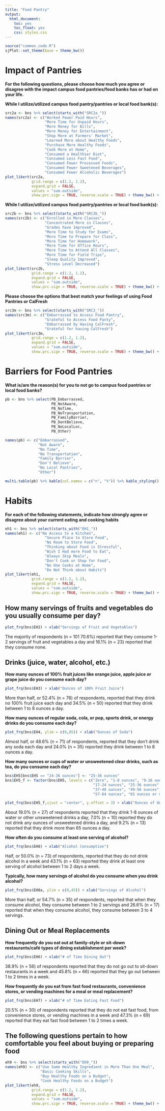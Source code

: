 ```yaml
---
title: "Food Pantry"
output: 
  html_document: 
    toc: yes
    toc_float: yes
    css: styles.css
---
```


```r
source("common_code.R")
sjPlot::set_theme(base = theme_bw())
```


# Impact of Pantries

**For the following questions, please choose how much you agree or disagree with the impact campus food pantries/food banks has or had on your life.**

**While I utilize/utilized campus food pantry/pantries or local food bank(s):**

```r
src2a <- bns %>% select(starts_with("SRC2a_"))
names(src2a) <- c("Worked Fewer Paid Hours",
                  "More Time for Unpaid Hours",
                  "More Money for Bills",
                  "More Money for Entertainment",
                  "Shop More at Farmers' Market",
                  "Learned More about Healthy Foods",
                  "Purchase More Healthy Foods",
                  "Cook More at Home",
                  "Consumed a Healthier Diet",
                  "Consumed Less Fast Food",
                  "Consumed Fewer Processed Foods",
                  "Consumed Fewer Sweetened Beverages",
                  "Consumed Fewer Alcoholic Beverages")
plot_likert(src2a, 
            grid.range = c(1.2, 1.2),
            expand.grid = FALSE,
            values = "sum.outside",
            show.prc.sign = TRUE, reverse.scale = TRUE) + theme_bw() + theme(legend.position = "top")
```

**While I utilize/utilized campus food pantry/pantries or local food bank(s):** 

```r
src2b <- bns %>% select(starts_with("SRC2b_"))
names(src2b) <- c("Enrolled in More Classes",
                  "Concentrated More in Classes",
                  "Grades have Improved",
                  "More Time to Study for Exams",
                  "More Time to Prepare for Class",
                  "More Time for Homework",
                  "More Time for Office Hours",
                  "More Time to Attend All Classes",
                  "More Time for Field Trips",
                  "Sleep Quality Improved",
                  "Stress Level Decreased")
plot_likert(src2b, 
            grid.range = c(1.2, 1.2),
            expand.grid = FALSE,
            values = "sum.outside",
            show.prc.sign = TRUE, reverse.scale = TRUE) + theme_bw() + theme(legend.position = "top")
```

**Please choose the options that best match your feelings of using Food Pantries or CalFresh**

```r
src3m <- bns %>% select(starts_with("SRC3_"))
names(src3m) <- c("Embarrassed to Access Food Pantry",
                  "Grateful to Access Food Panty",
                  "Embarrassed by Having CalFresh",
                  "Grateful for having CalFresh")
plot_likert(src3m, 
            grid.range = c(1.2, 1.2),
            expand.grid = FALSE,
            values = "sum.outside",
            show.prc.sign = TRUE, reverse.scale = TRUE) + theme_bw() + theme(legend.position = "top")
```

# Barriers for Food Pantries

**What is/are the reason(s) for you to not go to campus food pantries or local food banks?**

```r
pb <- bns %>% select(PB_Embarrassed,
                     PB_NotAware,
                     PB_NoTime,
                     PB_NoTransportation,
                     PB_FamilyBarrier,
                     PB_DontBelieve,
                     PB_NoLocalLoc,
                     PB_Other)
```

```r
names(pb) <- c("Embarrassed",
               "Not Aware",
               "No Time",
               "No Transportation",
               "Family Barrier",
               "Don't Believe",
               "No Local Pantries",
               "Other")
```

```r
multi.table(pb) %>% kable(col.names = c("n", "%")) %>% kable_styling()
```

# Habits

**For each of the following statements, indicate how strongly agree or disagree about your current eating and cooking habits**

```r
eh1 <- bns %>% select(starts_with("EH1_"))
names(eh1) <- c("No Access to a Kitchen",
                  "Secure Place to Store Food",
                  "No Room to Store Food",
                  "Thinking about Food is Stressful",
                  "Wish I Had more Food to Eat",
                  "Always Skip Meals",
                  "Don't Cook or Shop for Food",
                  "No One Cooks at Home",
                  "Do Not Think about Habits")
plot_likert(eh1, 
            grid.range = c(1.2, 1.2),
            expand.grid = FALSE,
            values = "sum.outside",
            show.prc.sign = TRUE, reverse.scale = TRUE) + theme_bw() + theme(legend.position = "top")
```

## How many servings of fruits and vegetables do you usually consume per day? 

```r
plot_frq(bns$EH2) + xlab("Servings of Fruit and Vegetables")
```

The majority of respondents (n = 101 70.6%) reported that they consume 1-2 servings of fruit and vegetables a day and 16.1% (n = 23) reported that they consume none.

## Drinks (juice, water, alcohol, etc.)

**How many ounces of 100% fruit juices like orange juice, apple juice or grape juice do you consume each day?** 

```r
plot_frq(bns$EH3) + xlab("Ounces of 100% Fruit Juice")
```

More than half, or 52.4% (n = 76) of respondents, reported that they drink no 100% fruit juice each day and 34.5% (n = 50) reported that they drink between 1 to 8 ounces a day.

**How many ounces of regular soda, cola, or pop, sports drink, or energy drinks do you consume each day?** 

```r
plot_frq(bns$EH4, ylim = c(0,85)) + xlab("Ounces of Soda")
```

Almost half, or 48.6% (n = 71) of respondents, reported that they don't drink any soda each day and 24.0% (n = 35) reported they drink between 1 to 8 ounces a day.

**How many ounces or cups of water or unsweetened clear drinks, such as tea, do you consume each day?** 

```r
bns$EH5[bns$EH5 == "24-36 ounces"] <- "25-36 ounces"
bns$EH5_f <- factor(bns$EH5, levels = c("Zero", "1-8 ounces", "9-16 ounces",
                                        "17-24 ounces", "25-36 ounces",
                                        "37-48 ounces", "49-56 ounces",
                                        "57-64 ounces", "65 ounces or more"))
```

```r
plot_frq(bns$EH5_f,vjust = "center", y.offset = 3) + xlab("Ounces of Unsweetened Drinks") + coord_flip() + ylim(c(0,40))
```

About 19.0% (n = 27) of respondents reported that they drink 1-8 ounces of water or other unsweetened drinks a day, 7.0% (n = 10) reported they do not drink any ounces of unsweetened drinks a day, and 9.2% (n = 13) reported that they drink more than 65 ounces a day.

**How often do you consume at least one serving of alcohol?** 

```r
plot_frq(bns$EH8) + xlab("Alcohol Consumption")
```

Half, or 50.0% (n = 73) of respondents, reported that they do not drink alcohol in a week and 43.1% (n = 63) reported they drink at least one serving of alcohol between 1 to 2 days a week.

**Typically, how many servings of alcohol do you consume when you drink alcohol?** 

```r
plot_frq(bns$EH8a, ylim = c(0,45)) + xlab("Servings of Alcohol")
```

More than half, or 54.7% (n = 35) of respondents, reported that when they consume alcohol, they consume between 1 to 2 servings and 26.6% (n = 17) reported that when they consume alcohol, they consume between 3 to 4 servings.


## Dining Out or Meal Replacements

**How frequently do you eat out at family-style or sit-down restaurants/café types of dining establishment per week?** 

```r
plot_frq(bns$EH6) + xlab("# of Time Dining Out")
```

38.9% (n = 56) of respondents reported that they do not go out to sit-down restaurants in a week and 45.8% (n = 66) reported that they go out between 1 to 2 times in a week.

**How frequently do you eat from fast food restaurants, convenience stores, or vending machines for a meal or meal replacement?** 

```r
plot_frq(bns$EH7) + xlab("# of Time Eating Fast Food")
```

20.5% (n = 30) of respondents reported that they do not eat fast food, from convenience stores, or vending machines in a week and 47.3% (n = 69) reported that they eat fast food between 1 to 2 times a week.



## The following questions pertain to how comfortable you feel about buying or preparing food

```r
eh9 <- bns %>% select(starts_with("EH9_"))
names(eh9) <- c("Use Same Healthy Ingredient in More Than One Meal",
                "Basic Cooking Skills",
                "Buy Healthy Foods on a Budget",
                "Cook Healthy Foods on a Budget")
plot_likert(eh9, 
            grid.range = c(1.2, 1.2),
            expand.grid = FALSE,
            values = "sum.outside",
            show.prc.sign = TRUE, reverse.scale = TRUE) + theme_bw() + theme(legend.position = "top")
```
















